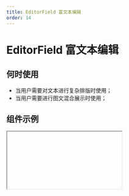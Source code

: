 ```yaml
---
title: EditorField 富文本编辑
order: 14
---
```


# EditorField 富文本编辑

## 何时使用

- 当用户需要对文本进行复杂排版时使用；
- 当用户需要进行图文混合展示时使用；

## 组件示例


<Iframe url="https://www.aliwork.com/developer/editor-field-v2?isRenderNav=false" />

## 组件属性



<AttrTable
  category="form"
  dataSource={[
    {
      code: 'value',
      type: 'string',
      default: '-',
      desc: '富文本默认值',
    },
    {
      code: 'placeholder',
      type: 'string',
      default: `'请输入'`,
      desc: '占位提示',
    },
    {
      code: 'config',
      type: 'object',
      default: `~~~json
{
  "statusbar": false,
  "menubar": false,
  "toolbar1": "undo redo bold italic underline strikethrough | fontselect fontsizeselect forecolor backcolor | alignleft aligncenter alignright alignjustify | bullist numlist outdent indent | table link image media upload | code | fullscreen | variable | removeformat",
  "toolbar2": false,
  "height": 300,
  "fontsize_formats": "8px 10px 12px 14px 16px 18px 24px 36px 48px",
  "visual": true,
  "keep_values": false,
  "forced_root_block": "div",
  "plugins": [
    "advlist autolink lists link image charmap print preview anchor",
    "searchreplace visualblocks code fullscreen",
    "insertdatetime media table contextmenu paste code",
    "colorpicker",
    "upload",
    "placeholder",
    "variable",
    "noneditable"
  ]
} {
  "statusbar": false,
  "menubar": false,
  "toolbar1": "undo redo bold italic underline strikethrough | fontselect fontsizeselect forecolor backcolor | alignleft aligncenter alignright alignjustify | bullist numlist outdent indent | table link image media upload | code | fullscreen | variable | removeformat",
  "toolbar2": false,
  "height": 300,
  "fontsize_formats": "8px 10px 12px 14px 16px 18px 24px 36px 48px",
  "visual": true,
  "keep_values": false,
  "forced_root_block": "div",
  "plugins": [
    "advlist autolink lists link image charmap print preview anchor",
    "searchreplace visualblocks code fullscreen",
    "insertdatetime media table contextmenu paste code",
    "colorpicker",
    "upload",
    "placeholder",
    "variable",
    "noneditable"
  ]
}
~~~`,
      desc: '通用配置',
    },
     {
      code: 'uploadConfig',
      type: '[UploadConfig](/docs/components/interface#uploadconfig)',
      default: '{}',
      desc: '图片上传配置',
    },
    {
      code: 'onChange',
      type: '({ value : string }) => void',
      default: '-',
      desc: 'onChange 值发生变化',
    },
  ]}
/>